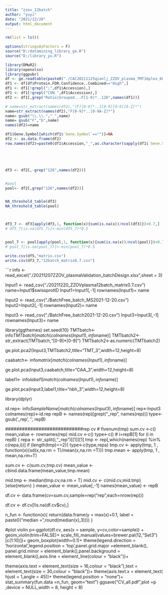 ---
title: "zzov_12batch"
author: "yuyi"
date: "2021/12/20"
output: html_document
---

```{r}
rm(list = ls())

options(stringsAsFactors = F)
source("D:/datamining_library_ge.R")
source("D:/library_yu.R")

library(DMwR2)
library(openxlsx)
library(ggpubr)
df <- ge.readtable(paste0("./CAC20211125qianlj_ZZOV_plasma_TMT16plex_60min_b1__Proteins.txt"))
df1 <- df[df$Protein.FDR.Confidence..Combined=="High",]
df1 <- df1[!grepl(";",df1$Accession),]
df1 <- df1[!grepl("CON_",df1$Accession),]
df2 <- df1[,grep("Ratio|Grouped...F[1-9]*..126",names(df1))]

# name=str_extract(names(df2),"[F][0-9]*..1[0-9][0-9][A-Z]*")
name=str_extract(names(df2),"F[0-9]*..[0-9A-Z]*")
name= gsub("\\.\\.","_",name)
name= gsub("F","b",name)
names(df2)=name

df1$Gene.Symbol[which(df1$`Gene.Symbol`=="")]=NA
df2 <- as.data.frame(df2)
row.names(df2)=paste0(df1$Accession,"_",as.character(sapply(df1$`Gene.Symbol`, function(x){str_split(x,";")[[1]][1]})))





df3 <- df2[,-grep("126",names(df2))]


#pool
pool<- df2[,grep("126",names(df2))]


NA_threshold_table(df3)
NA_threshold_table(pool)



df3_7 <- df3[apply(df3,1, function(x){sum(is.na(x))/ncol(df3)})<0.7,]
# df5_7[is.na(df5_7)]<-min(df5_7)*0.5


pool_7 <- pool[apply(pool,1, function(x){sum(is.na(x))/ncol(pool)})<0.7,]
# pool_7[is.na(pool_7)]<-min(pool_7)*0.5

write.csv(df5,"matrix.csv")
write.csv(df3_7,"12batch_matrix0.7.csv")

```




```{r}
info <- read_excel("./20211207ZZOV_plasmaValidation_batchDesign.xlsx",sheet = 3)

Input1 <- read_csv("./20211220_ZZOVplasma12batch_matrix0.7.csv")
name=Input1$swissprotID
Input1=Input1[,-1]
rownames(Input1)= name

Input2 <- read_csv("./BatchFree_batch_MS2021-12-20.csv")
Input2=Input2[,-1]
rownames(Input2)= name

Input3 <- read_csv("./BatchFree_batch2021-12-20.csv")
Input3=Input3[,-1]
rownames(Input3)= name



library(ggthemes)
set.seed(10)
TMTbatch<- info$TMTbatch[match(colnames(Input1),info$name)]
TMTbatch2<-str_extract(TMTbatch,"[0-9]*[0-9]")
TMTbatch2<-as.numeric(TMTbatch2)


ge.plot.pca2(Input3,TMTbatch2,title="TMT_3",width=12,height=8)


caabatch<- info$matrix[match(colnames(Input1),info$name)]

ge.plot.pca(Input3,caabatch,title="CAA_3",width=12,height=8)


label1<- info$label1[match(colnames(Input1),info$name)]

ge.plot.pca(Input3,label1,title="nbh_3",width=12,height=8)






library(dplyr)


id.rep<- info$SampleName[match(colnames(Input3),info$name)]
rep<-Input3
colnames(rep)<-id.rep
repB <- names(rep)[grepl("_rep", names(rep))]
type<-gsub('_rep', '', repB)

############################rep cv
# fivenum(tmp)
sum.cv <-c()
mean_value <- rownames(rep)
mid.cv <-c()
type<-c()
# i=repB[1]
for (i in repB) {
  repa <- str_split(i,"_rep")[[1]][1]
  tmp <- rep[,which(names(rep) %in% c(repa,i))]
  if (length(tmp)==2){
  type<-c(type,repa)
  tmp.cv <- apply(tmp, 1 , function(x){sd(x,na.rm = T)/mean(x,na.rm =T)}) 
  tmp.mean <- apply(tmp, 1 , mean,na.rm=T)  
  
  sum.cv <- c(sum.cv,tmp.cv)
  mean_value <-cbind.data.frame(mean_value,tmp.mean)
  
  mid.tmp <- median(tmp.cv,na.rm = T)
  mid.cv <- c(mid.cv,mid.tmp)
  }else{return}
  }
mean_value <- mean_value[,-1]
names(mean_value) <- repB


 df.cv <- data.frame(cv=sum.cv,sample=rep("rep",each=nrow(rep)))

df.cv <- df.cv[!is.na(df.cv$cv),]

n_fun <- function(x){
  return(data.frame(y = max(x)+0.1, label = paste0("median =",round(median(x),3))))
}

#plot violin
p<-ggplot(df.cv, aes(x = sample, y=cv,color=sample)) + 
  geom_violin(trim=FALSE)+
  scale_fill_manual(values=brewer.pal(12,"Set3")[c(1:10)])+
  geom_boxplot(width=0.1)+
  theme(legend.direction = 'horizontal',legend.position = 'top',panel.grid.major =element_blank(), panel.grid.minor = element_blank(),panel.background = element_blank(),axis.line = element_line(colour = "black"))+
 
   theme(axis.text = element_text(size = 16,colour = "black"),text = element_text(size = 30,colour = "black"))+
  theme(axis.text.x = element_text( hjust = 1,angle = 45))+
  theme(legend.position = "none")+
  stat_summary(fun.data =n_fun, geom="text")
ggsave("CV_all.pdf",plot =p ,device = NULL,width = 8, height = 8)



